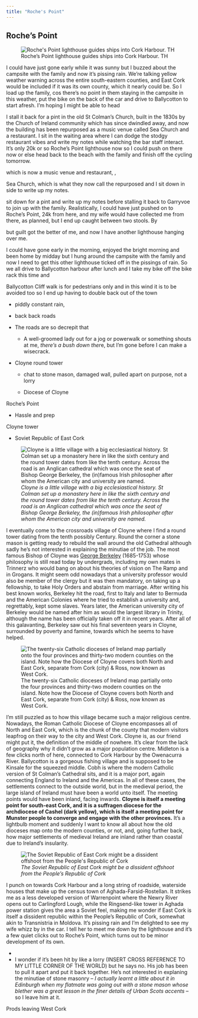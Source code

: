 ```yaml
---
title: "Roche's Point"
---
```


## **Roche's Point**

![Roche's Point lighthouse guides ships into Cork Harbour. TH](images/roches_point_village-01.jpeg){alt="Roche's Point lighthouse guides ships into Cork Harbour. TH"}

I could have just gone early while it was sunny but I buzzed about the campsite with the family and now it's pissing rain. We're talking yellow weather warning across the entire south-eastern counties, and East Cork would be included if it was its own county, which it nearly could be. So I load up the family, cos there's no point in them staying in the campsite in this weather, put the bike on the back of the car and drive to Ballycotton to start afresh. I'm hoping I might be able to head

I stall it back for a pint in the old St Colman's Church, built in the 1830s by the Church of Ireland community which has since dwindled away, and now the building has been repurposed as a music venue called Sea Church and a restaurant. I sit in the waiting area where I can dodge the stodgy restaurant vibes and write my notes while watching the bar staff interact. It's only 20k or so Roche's Point lighthouse now so I could push on there now or else head back to the beach with the family and finish off the cycling tomorrow.

which is now a music venue and restaurant, ,

Sea Church, which is what they now call the repurposed and I sit down in side to write up my notes.

sit down for a pint and write up my notes before stalling it back to Garryvoe to join up with the family. Realistically, I could have just pushed on to Roche's Point, 24k from here, and my wife would have collected me from there, as planned, but I end up caught between two stools. By

but guilt got the better of me, and now I have another lighthouse hanging over me.

I could have gone early in the morning, enjoyed the bright morning and been home by midday but I hung around the campsite with the family and now I need to get this other lighthouse ticked off in the pissings of rain. So we all drive to Ballycotton harbour after lunch and I take my bike off the bike rack this time and

Ballycotton Cliff walk is for pedestrians only and in this wind it is to be avoided too so I end up having to double back out of the town

-   piddly constant rain,

-   back back roads

<!-- -->

-   The roads are so decrepit that

    -   A well-groomed lady out for a jog or powerwalk or something shouts at me, *there's a bush down ther*e, but I'm gone before I can make a wisecrack.

-   Cloyne round tower

    -   chat to stone mason, damaged wall, pulled apart on purpose, not a lorry

    -   Diocese of Cloyne

Roche's Point

-   Hassle and prep

Cloyne tower

-   Soviet Republic of East Cork

![*Cloyne is a little village with a big ecclesiastical history. St Colman set up a monastery here in like the sixth century and the round tower dates from like the tenth century. Across the road is an Anglican cathedral which was once the seat of Bishop George Berkeley, the (in)famous Irish philosopher after whom the American city and university are named.*](images/cloyne_round_tower.jpeg){alt="Cloyne is a little village with a big ecclesiastical history. St Colman set up a monastery here in like the sixth century and the round tower dates from like the tenth century. Across the road is an Anglican cathedral which was once the seat of Bishop George Berkeley, the (in)famous Irish philosopher after whom the American city and university are named."}

I eventually come to the crossroads village of Cloyne where I find a round tower dating from the tenth possibly Century. Round the corner a stone mason is getting ready to rebuild the wall around the old Cathedral although sadly he's not interested in explaining the minutiae of the job. The most famous Bishop of Cloyne was [George Berkeley](https://www.dib.ie/index.php/biography/berkeley-george-a0611) (1685-1753) whose philosophy is still read today by undergrads, including my own mates in Trinnerz who would bang on about his theories of vision on The Ramp and in Grogans. It might seem odd nowadays that a university professor would also be member of the clergy but it was then mandatory, on taking up a fellowship, to take Holy Orders and abstain from marriage. After writing his best known works, Berkeley hit the road, first to Italy and later to Bermuda and the American Colonies where he tried to establish a university and, regrettably, kept some slaves. Years later, the American university city of Berkeley would be named after him as would the largest library in Trinity, although the name has been officially taken off it in recent years. After all of this galavanting, Berkeley saw out his final seventeen years in Cloyne, surrounded by poverty and famine, towards which he seems to have helped.

![The twenty-six Catholic dioceses of Ireland map partially onto the four provinces and thirty-two modern counties on the island. Note how the Diocese of Cloyne covers both North and East Cork, separate from Cork (city) & Ross, now known as West Cork.](images/clipboard-1022239013.png){alt="The twenty-six Catholic dioceses of Ireland map partially onto the four provinces and thirty-two modern counties on the island. Note how the Diocese of Cloyne covers both North and East Cork, separate from Cork (city) & Ross, now known as West Cork." fig-align="center"}

I'm still puzzled as to how this village became such a major religious centre. Nowadays, the Roman Catholic Diocese of Cloyne encompasses all of North and East Cork, which is the chunk of the county that modern visitors leapfrog on their way to the city and West Cork. Cloyne is, as our friend might put it, the definition of the middle of nowhere. It's clear from the lack of geography why it didn't grow as a major population centre. Midleton is a few clicks north of here, connected to Cork Harbour by the Owenacurra River. Ballycotton is a gorgeous fishing village and is supposed to be Kinsale for the squeezed middle. Cobh is where the modern Catholic version of St Colman's Cathedral sits, and it is a major port, again connecting England to Ireland and the Americas. In all of these cases, the settlements connect to the outside world, but in the medieval period, the large island of Ireland must have been a world unto itself. The meeting points would have been inland, facing inwards. **Cloyne is itself a meeting point for south-east Cork, and it is a suffragen diocese for the archdiocese of Cashel (dark yellow), which is itself a meeting point for Munster people to converge and engage with the other provinces.** It's a lightbulb moment and suddenly I want to know all about how the old dioceses map onto the modern counties, or not, and, going further back, how major settlements of medieval Ireland are inland rather than coastal due to Ireland's insularity.

![*The Soviet Republic of East Cork might be a dissident offshoot from the People's Republic of Cork*](images/aghada_soviet_republic.jpeg){alt="The Soviet Republic of East Cork might be a dissident offshoot from the People's Republic of Cork"}

I punch on towards Cork Harbour and a long string of roadside, waterside houses that make up the census town of Aghada-Farsid-Rostellan. It strikes me as a less developed version of Warrenpoint where the Newry River opens out to Carlingford Lough, while the Ringsend-like tower in Aghada power station gives the area a Soviet feel, making me wonder if East Cork is itself a dissident republic within the People's Republic of Cork, somewhat akin to Transnistria in Moldova. It's pissing rain and I'm delighted to see my wife whizz by in the car. I tell her to meet me down by the lighthouse and it's a few quiet clicks out to Roche's Point, which turns out to be minor development of its own.

-   

-   I wonder if it's been hit by like a lorry (INSERT CROSS REFERENCE TO MY LITTLE CORNER OF THE WORLD) but he says no. His job has been to pull it apart and put it back together. He's not interested in explaning the minutiae of stone masonry – *I actually learnt a little about it in Edinburgh when my flatmate was going out with a stone mason whose blether was a great lesson in the finer details of Urban Scots accents* – so I leave him at it.

Prods leaving West Cork
